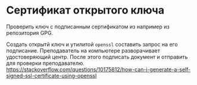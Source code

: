 # Сертификат открытого ключа

Проверить ключ с подписанным сертификатом из например из репозитория GPG.

Создать открытй ключ и утилитой `openssl` составить запрос на его подписание. Преподаватель на компьютере разворачивает удостоверяющий центр. После этого подписать документ и отправить для проверки преподавателю. <https://stackoverflow.com/questions/10175812/how-can-i-generate-a-self-signed-ssl-certificate-using-openssl>